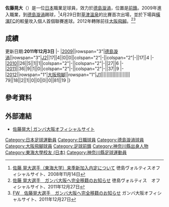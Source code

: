 {{Infobox Football biography 2
| playername     = 佐藤晃大
| image          = 
| fullname       = 佐藤晃大
| dateofbirth    = {{Birth date and age|1986|10|22}}
| cityofbirth    = [[神奈川縣|神奈川縣]][[座間市|座間市]]
| countryofbirth = [[日本|日本]]
| height         = {{height|m=1.84}}
| currentclub    = [[德島漩渦|德島漩渦]]
| clubnumber     = 18
| position       = [[前鋒_(足球)|前鋒]]
| youthyears1    = 2002-2004 | youthclubs1 = 神奈川縣立座間高等學校
| youthyears2    = 2005-2008 | youthclubs2 = [[東海大學_(日本)|東海大學]]
| years1         = 2009-2011 | clubs1 = [[德島漩渦|德島漩渦]] | caps1 = 79 | goals1 = 18
| years2         = 2012-2014 | clubs2 = [[大阪飛腳|大阪飛腳]] | caps2 = 54 | goals2 = 14
| years3         = 2015- | clubs3 = [[德島漩渦|德島漩渦]] | caps3 = 59 | goals3 = 8
| pcupdate       = 2011年12月3日
}}
'''佐藤晃大'''（{{bd|1986年|10月22日||}}）是一位[[日本|日本]]職業足球員，效力於[[德島漩渦|德島漩渦]]，位置是[[前鋒_(足球)|前鋒]]。2009年進入職業，到[[德島漩渦|德島漩渦]]踢球，<ref>[http://www.vortis.jp/news/detail.php?pressid=1829 佐藤 晃大選手（東海大学）来季新加入内定について] {{Wayback|url=http://www.vortis.jp/news/detail.php?pressid=1829 |date=20160216051457 }} 徳島ヴォルティスオフィシャルサイト、2008年11月14日</ref>4月29日對[[草津溫泉_(足球俱樂部)|草津溫泉]]的比賽首次出場，並於下場與[[橫濱FC|橫濱FC]]的較量攻入個人首個聯賽進球。2012年轉隊前往[[大阪飛腳|大阪飛腳]]。<ref>[http://www.vortis.jp/news/detail.php?pressid=4255 佐藤 晃大選手　ガンバ大阪へ完全移籍のお知らせ] {{Wayback|url=http://www.vortis.jp/news/detail.php?pressid=4255 |date=20120126065052 }} 徳島ヴォルティス　オフィシャルサイト、2011年12月27日</ref><ref>[http://www.gamba-osaka.net/news/news_detail.php?id=3634 FW　佐藤晃大選手　ガンバ大阪へ完全移籍のお知らせ] {{Wayback|url=http://www.gamba-osaka.net/news/news_detail.php?id=3634 |date=20120108024219 }} ガンバ大阪オフィシャルサイト、2011年12月27日</ref>

== 成績 ==
更新日期:'''2011年12月3日'''
{{Football player statistics 1|YY}}
{{Football player statistics 2|JPN|YY}}
|-
|[[2009年日本職業足球聯賽|2009]]||rowspan="3"|[[德島漩渦|德島漩渦]]||rowspan="3"|[[日本職業足球乙級聯賽|J2]]||17||4||0||0||colspan="2"|-||colspan="2"|-||17||4
|-
|[[2010年日本職業足球聯賽|2010]]||26||5||1||1||colspan="2"|-||colspan="2"|-||27||6
|-
|[[2011年日本職業足球聯賽|2011]]||36||9||1||0||colspan="2"|-||colspan="2"|-||37||9
|-
|[[2012年日本職業足球聯賽|2012]]||rowspan="1"|[[大阪飛腳|大阪飛腳]]||rowspan="1"|[[日本職業足球聯賽|J1]]||||||||||||||||||||
{{Football player statistics 5}}79||18||2||1||0||0||0||0||81||19
|}

== 參考資料 ==
{{Reflist}}

== 外部連結 ==
* {{ja}} [http://www.gamba-osaka.net/gamba/player/player20.html 佐藤晃大│ガンバ大阪オフィシャルサイト]{{Wayback|url=http://www.gamba-osaka.net/gamba/player/player20.html |date=20120508184252 }}

[[Category:日本足球運動員|Category:日本足球運動員]]
[[Category:日職球員|Category:日職球員]]
[[Category:德島漩渦球員|Category:德島漩渦球員]]
[[Category:大阪飛腳球員|Category:大阪飛腳球員]]
[[Category:足球前鋒|Category:足球前鋒]]
[[Category:神奈川縣出身人物|Category:神奈川縣出身人物]]
[[Category:東海大學校友_(日本)|Category:東海大學校友 (日本)]]
[[Category:神奈川縣足球運動員|Category:神奈川縣足球運動員]]